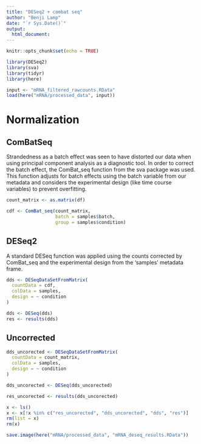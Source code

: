 ```yaml
---
title: "DESeq2 + combat seq"
author: "Benji Lamp"
date: "`r Sys.Date()`"
output:
  html_document:
---
```


```r
knitr::opts_chunk$set(echo = TRUE)
```

```r
library(DESeq2)
library(sva)
library(tidyr)
library(here)
```

```r
input <- "mRNA_filtered_rawcounts.RData"
load(here("mRNA/processed_data", input))
```


# Normalization

## ComBatSeq

Strandedness as a batch effect was seen to have distorted our data when using principal component analysis as a diagnostic tool. In order to correct the batch effect, the ComBat_seq function from the sva package was used. This function adjusts for batch effects using the batch variable from our metadata and considers the experimental design (like time course variables) to prevent overfitting.

```r
count_matrix <- as.matrix(df)

cdf <- ComBat_seq(count_matrix,
                  batch = samples$batch,
                  group = samples$condition)
```

## DESeq2


A standard DESeq function was applied using the counts corrected by ComBat_seq and the experimental design from the 'samples' metadata frame.

```r
dds <- DESeqDataSetFromMatrix(
  countData = cdf,
  colData = samples,
  design = ~ condition
)

dds <- DESeq(dds)
res <- results(dds)
```

## Uncorrected 

```r
dds_uncorected <- DESeqDataSetFromMatrix(
  countData = count_matrix,
  colData = samples,
  design = ~ condition
)

dds_uncorected <- DESeq(dds_uncorected)

res_uncorected <- results(dds_uncorected)
```



```r
x <- ls()
x <- x[!x %in% c("res_uncorected", "dds_uncorected", "dds", "res")]
rm(list = x)
rm(x)

save.image(here("mRNA/processed_data", "mRNA_deseq_results.RData"))
```